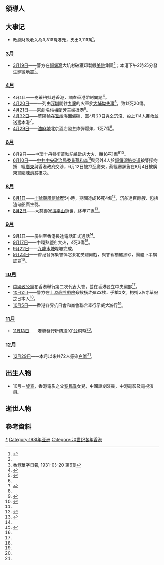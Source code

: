 {{HKYearTOC|1931}}											
{{C20YearInTopic|1931年}}											
{{香港歷史}}

==領導人==

== 大事记 ==
*政府財政收入為3,315萬港元，支出3,115萬<ref name=香港6000年>{{cite book |author=湯開建 蕭國健 陳佳榮 |year=1998 |title=《香港6000年（遠古－1997）》 |publisher=麒麟書業有限公司 |isbn=9622321232 }}{{zh-hant}}</ref>{{rp|443}}。

===[[3月|3月]]===
*[[3月19日|3月19日]]——警方在[[銅鑼灣|銅鑼灣]]大坑村破獲印製假[[美鈔|美鈔]]集團<ref name=香港6000年/>{{rp|442}}；本港下午2時25分發生輕微地震<ref>香港華字日報, 1931-03-20 第6頁</ref>。

===[[4月|4月]]===
*[[4月1日|4月1日]]——克萊格抵達香港，調查香港幣制問題<ref name=民>{{cite book |editors=[[李新_(1918年)|李新]]總主編，[[中國社會科學院|中國社會科學院]]近代史研究所[[中華民國史|中華民國史]]研究室，韓信夫、姜克夫主編 |title=《中華民國史大事記》 |location=[[北京|北京]] |publisher=[[中華書局|中華書局]] |year=2011 |isbn=9787101079982 }}</ref>{{rp|3807}}。
*[[4月20日|4月20日]]——一列由[[深圳|深圳]]開往[[九龍|九龍]]的火車於[[馬料水火車出軌事故|大埔坳失事]]<ref>{{cite news |title=深圳來港火車失事詳情 |publisher=[[工商日報|工商日報]] |page=第三張第二版 |date=1931-04-21 }}{{zh-hant}}</ref>，致12死20傷。
*[[4月21日|4月21日]]——[[京劇|京劇]]名伶[[梅蘭芳|梅蘭芳]]夫婦抵港<ref name=香港6000年/>。
*[[4月22日|4月22日]]——華陽輪在[[溫州|溫州]]海面觸礁，至4月23日完全沉沒，船上114人獲救並送返本港<ref>{{cite news |title=華陽輪沉沒乘客英輪來港 |publisher=[[華字日報|華字日報]] |page=第一張第二頁 |date=1931-04-24 }}{{zh-hant}}</ref>。
*[[4月29日|4月29日]]——[[油麻地|油麻地]]北京酒店發生炸彈爆炸，1死7傷<ref name=香港6000年/>。

===[[6月|6月]]===
*[[6月9日|6月9日]]——[[中環|中環]][[士丹頓街|士丹頓街]]黃秋記紙紮店大火，釀16死1傷<ref>{{cite news |title=Fire Disaster Sequel. ANOTHER DEATH IN HOSPITAL. Fatal Jump. |publisher=[[士蔑報|士蔑報]] |page=7 |date=1931-06-18 }}{{en}}</ref><ref>{{cite news |title=士丹頓街大火詳情 *死傷確數 |publisher=[[工商晚報|工商晚報]] |page=第三版 |date=1931-06-10 }}{{zh-hant}}</ref>。
*[[6月10日|6月10日]]——[[中共中央政治局委員|中共中央政治局委員]][[蔡和森|蔡和森]]<ref name=香港6000年/>與另外4人於[[銅鑼灣|銅鑼灣]][[駱克道|駱克道]]被警探拘捕，經[[廣東|廣東]]與香港政府交涉，6月12日被押至廣東，蔡經審訊後在8月4日被廣東軍閥[[陳濟棠|陳濟棠]]槍决。

===[[8月|8月]]===
*[[8月1日|8月1日]]——[[十號颶風信號|十號颶風信號]]歷5小時，期間造成16死4傷<ref>{{cite web |title=十號颱風或同級警告信號傷亡統計（1884－2002年）（第74頁） |url=http://www.hko.gov.hk/publica/gen_pub/WeatheringTheStorm-2.pdf |publisher=[[香港天文台|香港天文台]] |year=2003 |accessdate=2017-01-21 |archive-date=2013-07-18 |archive-url=https://web.archive.org/web/20130718071743/http://www.hko.gov.hk/publica/gen_pub/WeatheringTheStorm-2.pdf |dead-url=no }}{{zh-hant}}</ref>，沉船達百餘艘，包括渣甸船廣生號。
*[[8月2日|8月2日]]——大慈善家[[馮平山|馮平山]]逝世，終年71歲<ref>{{cite news |title=馮平山先生今午出殯 送殯者數千人 何爵紳派代表致祭 |publisher=[[工商晚報|工商晚報]] |page=3 |date=1931-08-14 }}{{zh-hant}}</ref>。

===[[9月|9月]]===
*[[9月1日|9月1日]]——廣州至香港長途電話正式通話<ref name=民/>{{rp|3912}}。
*[[9月17日|9月17日]]——中環熟鹽店大火，4死3傷<ref>{{cite news |title=火警發生僅二十分鐘 被焚傷者七人 四人在醫院因傷斃命 尚有傷者數人在調治中 損失在千元以上 但均購有燕梳 起火原因電燈綫洩電所致 |publisher=[[工商晚報|工商晚報]] |page=3 |date=1931-09-18 }}{{zh-hant}}</ref>。
*[[9月22日|9月22日]]——[[九龍水塘|九龍水塘]]堤壩完成。
*[[9月23日|9月23日]]——香港各界集會悼念東北受難同胞，與會者袖纏黑紗，團體下半旗誌哀<ref name=民/>{{rp|3931}}。

===[[10月|10月]]===
*[[中國致公黨|中國致公黨]]在香港舉行第二次代表大會，並在香港設立中央黨部<ref name=民/>{{rp|3970}}。
*[[10月2日|10月2日]]——警方在[[上環|上環]][[高陞戲院|高陞戲院]]旁搜獲炸彈22枚、手槍3支，拘捕5名穿華服之日本人<ref name=香港6000年/>。
*[[10月5日|10月5日]]——香港各界抗日會和商會聯合舉行示威大游行<ref name=民/>{{rp|3944}}。

===[[11月|11月]]===
*[[11月13日|11月13日]]——港府發行新鑄造的1[[分_(貨幣)|分]]銅幣<ref name=香港6000年/>。

===[[12月|12月]]===
*[[12月29日|12月29日]]——本月以來共72人感染[[白喉|白喉]]<ref name=香港6000年/>。

==出生人物==
*10月－[[黎宣|黎宣]]，香港電影之父[[黎民偉|黎民偉]]女兒，中國話劇演員，中港電影及電視演員。

==逝世人物==

==參考資料==
{{Reflist|2}}

[[Category:1931年香港|*]]
[[Category:1931年亚洲|Category:1931年亚洲]]
[[Category:20世纪各年香港|Category:20世纪各年香港]]